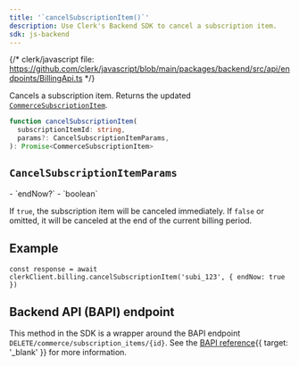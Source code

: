 ```yaml
---
title: '`cancelSubscriptionItem()`'
description: Use Clerk's Backend SDK to cancel a subscription item.
sdk: js-backend
---
```


<Include src="_partials/billing/api-experimental" />

{/* clerk/javascript file: https://github.com/clerk/javascript/blob/main/packages/backend/src/api/endpoints/BillingApi.ts */}

Cancels a subscription item. Returns the updated [`CommerceSubscriptionItem`](/docs/references/backend/types/commerce-subscription-item).

```ts
function cancelSubscriptionItem(
  subscriptionItemId: string,
  params?: CancelSubscriptionItemParams,
): Promise<CommerceSubscriptionItem>
```

## `CancelSubscriptionItemParams`

<Properties>
  - `endNow?`
  - `boolean`

  If `true`, the subscription item will be canceled immediately. If `false` or omitted, it will be canceled at the end of the current billing period.
</Properties>

## Example

<Include src="_partials/backend/usage" />

```tsx
const response = await clerkClient.billing.cancelSubscriptionItem('subi_123', { endNow: true })
```

## Backend API (BAPI) endpoint

This method in the SDK is a wrapper around the BAPI endpoint `DELETE/commerce/subscription_items/{id}`. See the [BAPI reference](/docs/reference/backend-api/tag/Billing#operation/CancelSubscriptionItem){{ target: '_blank' }} for more information.
